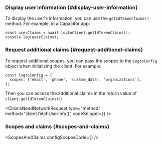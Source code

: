 

### Display user information \{#display-user-information}

To display the user's information, you can use the `getIdTokenClaims()` method. For example, in a Capacitor app:

```tsx
const userClaims = await logtoClient.getIdTokenClaims();
console.log(userClaims);
```

### Request additional claims \{#request-additional-claims}

<FindUserInfoMissing method="client.getIdTokenClaims()" />

<ScopesAndClaimsIntroduction />

To request additional scopes, you can pass the scopes to the `LogtoConfig` object when initializing the client. For example:

```tsx
const logtoConfig = {
  scopes: ['email', 'phone', 'custom_data', 'organizations'],
};
```

Then you can access the additional claims in the return value of `client.getIdTokenClaims()`:

<ClaimsNeedNetworkRequest
  type="method"
  method="client.fetchUserInfo()"
  codeSnippet={<FetchUserinfoCode />}
/>

### Scopes and claims \{#scopes-and-claims}

<ScopesAndClaims configScopesCode={<ScopesAndClaimsCode />} />
